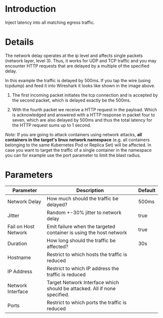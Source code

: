 # Introduction

Inject latency into all matching egress traffic.

# Details

The network delay operates at the ip level and affects single packets (network layer, level 3). Thus, it works for UDP and TCP traffic and you may encounter HTTP requests that are delayed by a multiple of the specified delay.

In this example the traffic is delayed by 500ms. If you tap the wire (using tcpdump) and feed it into Wireshark it looks like shown in the image above.

1. The first incoming packet initiates the tcp connection and is accepted by the second packet, which is delayed exactly be the 500ms.

2. With the fourth packet we receive a HTTP request in the payload. Which is acknowledged and answered with a HTTP response in packet four to seven, which are also delayed by 500ms and thus the total latency for the HTTP request sums up to 1 second.

_Note:_ If you are going to attack containers using network attacks, **all containers in the target's linux network namespace** (e.g. all containers belonging to the same Kubernetes Pod or Replica Set) will be affected. In case you want to target the traffic of a single container in the namespace you can for example use the port parameter to limit the blast radius.

# Parameters

| Parameter            | Description                                                               | Default |
|----------------------|---------------------------------------------------------------------------|---------|
| Network Delay        | How much should the traffic be delayed?                                   | 500ms   |
| Jitter               | Random +-30% jitter to network delay                                      | true    |
| Fail on Host Network | Emit failure when the targeted container is using the host network        | true    |
| Duration             | How long should the traffic be affected?                                  | 30s     |
| Hostname             | Restrict to which hosts the traffic is reduced                            |         |
| IP Address           | Restrict to which IP address the traffic is reduced                       |         |
| Network Interface    | Target Network Interface which should be attacked. All if none specified. |         |
| Ports                | Restrict to which ports the traffic is reduced                            |         |
